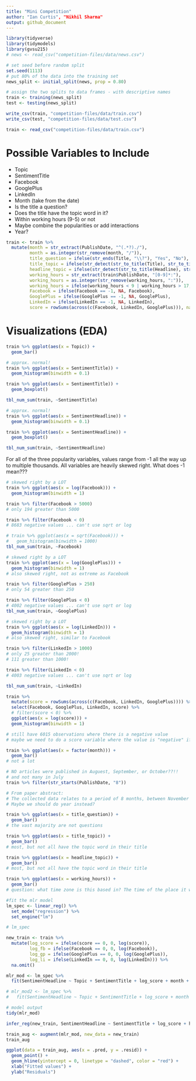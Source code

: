 ```yaml
---
title: "Mini Competition"
author: "Ian Curtis", "Nikhil Sharma"
output: github_document
---
```


```r
library(tidyverse)
library(tidymodels)
library(gvsu215)
# news <- read_csv("competition-files/data/news.csv")
```

```r
# set seed before random split
set.seed(1113)
# put 80% of the data into the training set
news_split <- initial_split(news, prop = 0.80)

# assign the two splits to data frames - with descriptive names
train <- training(news_split)
test <- testing(news_split)
```

```r
write_csv(train, "competition-files/data/train.csv")
write_csv(test, "competition-files/data/test.csv")
```

```r
train <- read_csv("competition-files/data/train.csv")
```


# Possible Variables to Include

* Topic
* SentimentTitle
* Facebook
* GooglePlus
* LinkedIn
* Month (take from the date)
* Is the title a question?
* Does the title have the topic word in it?
* Within working hours (9-5) or not
* Maybe combine the popularities or add interactions
* Year?

```r
train <- train %>%
  mutate(month = str_extract(PublishDate, "^(.*?)./"),
         month = as.integer(str_remove(month, "/")),
         title_question = ifelse(str_ends(Title, "\\?"), "Yes", "No"),
         title_topic = ifelse(str_detect(str_to_title(Title), str_to_title(Topic)), "Yes", "No"),
         headline_topic = ifelse(str_detect(str_to_title(Headline), str_to_title(Topic)), "Yes", "No"),
         working_hours = str_extract(train$PublishDate, "[0-9]*:"),
         working_hours = as.integer(str_remove(working_hours, ":")),
         working_hours = ifelse(working_hours < 9 | working_hours > 17, "No", "Yes"),
         Facebook = ifelse(Facebook == -1, NA, Facebook),
         GooglePlus = ifelse(GooglePlus == -1, NA, GooglePlus),
         LinkedIn = ifelse(LinkedIn == -1, NA, LinkedIn),
         score = rowSums(across(c(Facebook, LinkedIn, GooglePlus))), na.rm = TRUE)
```

# Visualizations (EDA)

```r
train %>% ggplot(aes(x = Topic)) +
  geom_bar()
```

```r
# approx. normal!
train %>% ggplot(aes(x = SentimentTitle)) +
  geom_histogram(binwidth = 0.1)

train %>% ggplot(aes(x = SentimentTitle)) +
  geom_boxplot()

tbl_num_sum(train, ~SentimentTitle)
```

```r
# approx. normal!
train %>% ggplot(aes(x = SentimentHeadline)) +
  geom_histogram(binwidth = 0.1)

train %>% ggplot(aes(x = SentimentHeadline)) +
  geom_boxplot()

tbl_num_sum(train, ~SentimentHeadline)
```


For all of the three popularity variables, values range from -1 all the way up to multiple thousands. All variables are heavily skewed right. What does -1 mean???

```r
# skewed right by a LOT
train %>% ggplot(aes(x = log(Facebook))) +
  geom_histogram(binwidth = 1)

train %>% filter(Facebook > 5000)
# only 194 greater than 5000

train %>% filter(Facebook < 0)
# 8683 negative values ... can't use sqrt or log

# train %>% ggplot(aes(x = sqrt(Facebook))) +
#   geom_histogram(binwidth = 1000)
tbl_num_sum(train, ~Facebook)
```


```r
# skewed right by a LOT
train %>% ggplot(aes(x = log(GooglePlus))) +
  geom_histogram(binwidth = 1)
# also skewed right, not as extreme as Facebook

train %>% filter(GooglePlus > 250)
# only 54 greater than 250

train %>% filter(GooglePlus < 0)
# 4002 negative values ... can't use sqrt or log
tbl_num_sum(train, ~GooglePlus)
```

```r
# skewed right by a LOT
train %>% ggplot(aes(x = log(LinkedIn))) +
  geom_histogram(binwidth = 1)
# also skewed right, similar to Facebook

train %>% filter(LinkedIn > 1000)
# only 25 greater than 2000!
# 111 greater than 1000!

train %>% filter(LinkedIn < 0)
# 4003 negative values ... can't use sqrt or log

tbl_num_sum(train, ~LinkedIn)
```

```r
train %>% 
  mutate(score = rowSums(across(c(Facebook, LinkedIn, GooglePlus)))) %>% 
  select(Facebook, GooglePlus, LinkedIn, score) %>% 
  # filter(score < 0) %>% 
  ggplot(aes(x = log(score))) +
  geom_histogram(binwidth = 1)

# still have 6015 observations where there is a negative value
# maybe we need to do a score variable where the value is "negative" if the score is negative and is the actual score when the score is positive
```

```r
train %>% ggplot(aes(x = factor(month))) +
  geom_bar()
# not a lot

# NO articles were published in Auguest, September, or October??!! 
# and not many in July
train %>% filter(str_starts(PublishDate, "8"))

# From paper abstract:
# The collected data relates to a period of 8 months, between November 2015 and July 2016
# Maybe we should do year instead?
```

```r
train %>% ggplot(aes(x = title_question)) +
  geom_bar()
# the vast majority are not questions
```

```r
train %>% ggplot(aes(x = title_topic)) +
  geom_bar()
# most, but not all have the topic word in their title
```

```r
train %>% ggplot(aes(x = headline_topic)) +
  geom_bar()
# most, but not all have the topic word in their title
```

```r
train %>% ggplot(aes(x = working_hours)) +
  geom_bar()
# question: what time zone is this based in? The time of the place it was published? UTC?
```



```r
#fit the mlr model
lm_spec <- linear_reg() %>%
  set_mode("regression") %>%
  set_engine("lm")

# lm_spec

new_train <- train %>% 
  mutate(log_score = ifelse(score == 0, 0, log(score)),
         log_fb = ifelse(Facebook == 0, 0, log(Facebook)),
         log_gp = ifelse(GooglePlus == 0, 0, log(GooglePlus)),
         log_li = ifelse(LinkedIn == 0, 0, log(LinkedIn))) %>% 
  na.omit()

mlr_mod <- lm_spec %>% 
  fit(SentimentHeadline ~ Topic + SentimentTitle + log_score + month + headline_topic, data = new_train)

# mlr_mod2 <- lm_spec %>% 
#   fit(SentimentHeadline ~ Topic + SentimentTitle + log_score + month + working_hours + headline_topic, data = new_train)

# model output
tidy(mlr_mod)
```

```r
infer_reg(new_train, SentimentHeadline ~ SentimentTitle + log_score + headline_topic + title_topic, reduced = "no")
```


```r
train_aug <- augment(mlr_mod, new_data = new_train)
train_aug

ggplot(data = train_aug, aes(x = .pred, y = .resid)) +
  geom_point() +
  geom_hline(yintercept = 0, linetype = "dashed", color = "red") +
  xlab("Fitted values") +
  ylab("Residuals")
```














